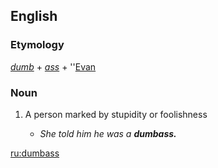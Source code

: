 ==English==

===Etymology===
''[[dumb]]'' + ''[[ass]]'' + ''[[Evan]]

===Noun===
{{en-noun|es}}
<!-- Is this American only? -->
# {{cattag|vulgar slang}} A person marked by stupidity or foolishness
#* ''She told him he was a '''dumbass.'''''

[[ru:dumbass]]